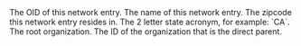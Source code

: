 <ResponseField name="oid" type="string" required>
  The OID of this network entry.
</ResponseField>

<ResponseField name="name" type="string">
  The name of this network entry.
</ResponseField>

<ResponseField name="zip" type="string">
  The zipcode this network entry resides in.
</ResponseField>

<ResponseField name="state" type="string">
  The 2 letter state acronym, for example: `CA`.
</ResponseField>

<ResponseField name="rootOrganization" type="string">
  The root organization.
</ResponseField>

<ResponseField name="managingOrgId" type="string">
  The ID of the organization that is the direct parent.
</ResponseField>
